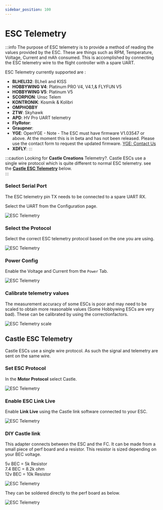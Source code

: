 ```yaml
---
sidebar_position: 100
---
```


# ESC Telemetry

:::info
The purpose of ESC telemetry is to provide a method of reading the values provided by the ESC. These are things such as RPM, Temperature, Voltage, Current and mAh consumed. This is accomplished by connecting the ESC telemetry wire to the flight controller with a spare UART.

ESC Telemetry currently supported are :

- **BLHELI32**: BLheli and KISS
- **HOBBYWING V4**: Platinum PRO V4, V4.1,& FLYFUN V5
- **HOBBYWING V5**: Platinum V5
- **SCORPION**: Unsc Telem
- **KONTRONIK**: Kosmik & Kolibri
- **OMPHOBBY**
- **ZTW**: Skyhawk
- **APD**: HV Pro UART telemetry
- **FlyRotor**:
- **Graupner**:
- **YGE**: OpenYGE - Note - The ESC must have firmware V1.03547 or above. At the moment this is in beta and has not been released. Please use the contact form to request the updated firmware. [YGE: Contact Us](https://www.yge.de/en/contact/)
- **XDFLY**:
  :::

:::caution
Looking for **Castle Creations** Telemetry?. Castle ESCs use a single wire protocol which is quite different to normal ESC telemetry. see the [**Castle ESC Telemetry**](#castle-esc-telemetry) below.  
:::

### Select Serial Port

The ESC telemetry pin TX needs to be connected to a spare UART RX.

Select the UART from the Configuration page.

![ESC Telemetry](./img/esc-telem-uart.png)

### Select the Protocol

Select the correct ESC telemetry protocol based on the one you are using.

![ESC Telemetry](./img/esc-telem-sel-p.png)

### Power Config

Enable the Voltage and Current from the `Power` Tab.

![ESC Telemetry](./img/esc-telem-power.png)

### Calibrate telemetry values

The measurement accuracy of some ESCs is poor and may need to be scaled to obtain more reasonable values (Some Hobbywing ESCs are very bad). These can be calibrated by using the correctionfactors.

![ESC Telemetry scale](./img/esc-telem-scale.png)


## Castle ESC Telemetry

Castle ESCs use a single wire protocol. As such the signal and telemetry are sent on the same wire. 

### Set ESC Protocol

In the **Motor Protocol** select Castle.

![ESC Telemetry](./img/castle-1.png)  

### Enable ESC Link Live

Enable **Link Live** using the Castle link software connected to your ESC.

![ESC Telemetry](./img/castle-2.png)  

### DIY Castle link

This adapter connects between the ESC and the FC. It can be made from a small piece of perf board and a resistor. This resistor is sized depending on your BEC voltage.  

5v BEC  = 5k Resistor  
7.4 BEC = 8.2k ohm  
12v BEC = 10k Resistor  

![ESC Telemetry](./img/castle-3.png)

They can be soldered directly to the perf board as below.

![ESC Telemetry](./img/castle-4.png)

